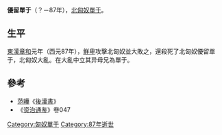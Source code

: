 {{noteTA
|1=zh:尸; zh-hans:尸; zh-hant:尸;
|2=zh:單于; zh-hans:单于; zh-hant:單于;
}}

'''優留單于'''（？－87年），[[北匈奴|北匈奴]][[單于|單于]]。

==生平==
[[東漢|東漢]][[章和_(东汉)|章和]]元年（西元87年），[[鮮卑|鮮卑]]攻擊北匈奴並大敗之，還殺死了北匈奴優留單于，北匈奴大亂。在大亂中立其异母兄為單于。

==參考==
*[[范曄|范曄]]《[[後漢書|後漢書]]》
*《[[资治通鉴|资治通鉴]]》卷047

{{start box}}
{{s-before|[[蒲奴|蒲奴]]}}
{{s-title|[[北匈奴|北匈奴]][[单于|单于]]| ？－87年}}
{{s-after|异母兄[[北單于_(優留單于之兄)|北單于]]}}
{{end box}}

{{匈奴單于}}

[[Category:匈奴單于|Category:匈奴單于]]
[[Category:87年逝世|Category:87年逝世]]